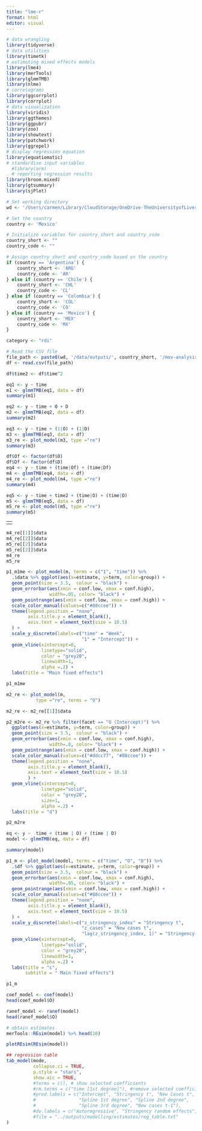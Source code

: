 ```yaml
---
title: "lme-r"
format: html
editor: visual
---
```


```r
# data wrangling
library(tidyverse)
# data utilities
library(timetk)
# estimating mixed effects models
library(lme4)
library(merTools)
library(glmmTMB)
library(nlme)
# correlograms
library(ggcorrplot)
library(corrplot)
# data visualisation
library(viridis)
library(ggthemes)
library(ggpubr)
library(zoo)
library(showtext)
library(patchwork)
library(ggrepel)
# display regression equation
library(equatiomatic)
# standardise input variables
  #library(arm)
  # reporting regression results
library(broom.mixed)
library(gtsummary)
library(sjPlot)
```

```r
# Set working directory
wd <- '/Users/carmen/Library/CloudStorage/OneDrive-TheUniversityofLiverpool/research/RECAST/latin-mobility-covid-local-files'

# Set the country
country <- 'Mexico'

# Initialize variables for country_short and country_code
country_short <- ""
country_code <- ""

# Assign country_short and country_code based on the country
if (country == 'Argentina') {
    country_short <- 'ARG'
    country_code <- 'AR'
} else if (country == 'Chile') {
    country_short <- 'CHL'
    country_code <- 'CL'
} else if (country == 'Colombia') {
    country_short <- 'COL'
    country_code <- 'CO'
} else if (country == 'Mexico') {
    country_short <- 'MEX'
    country_code <- 'MX'
}
```

```r
category <- "rdi"
```

```r
# Read the CSV file
file_path <- paste0(wd, '/data/outputs/', country_short, '/mov-analysis/by-', category, '/data_trend.csv')
df <- read.csv(file_path)

df$time2 <- df$time^2
```

```r

eq1 <- y ~ time
m1 <- glmmTMB(eq1, data = df)
summary(m1)

eq2 <- y ~ time + O + D
m2 <- glmmTMB(eq2, data = df)
summary(m2)

eq3 <- y ~ time + (1|O) + (1|D)
m3 <- glmmTMB(eq3, data = df)
m3_re <- plot_model(m3, type ="re")
summary(m3)

df$Of <- factor(df$O)
df$Df <- factor(df$D)
eq4 <- y ~ time + (time|Of) + (time|Df)
m4 <- glmmTMB(eq4, data = df)
m4_re <- plot_model(m4, type ="re")
summary(m4)

eq5 <- y ~ time + time2 + (time|O) + (time|D)
m5 <- glmmTMB(eq5, data = df)
m5_re <- plot_model(m5, type ="re")
summary(m5)

```

|     |
|-----|
|     |

```r
m4_re[[1]]$data
m4_re[[2]]$data
m5_re[[2]]$data
m5_re[[2]]$data
m4_re
m5_re
```

```r
p1_m1me <- plot_model(m, terms = c("1", "time")) %>% 
  .$data %>% ggplot(aes(x=estimate, y=term, color=group)) +
  geom_point(size = 3.5,  colour = "black") +
  geom_errorbar(aes(xmin = conf.low, xmax = conf.high), 
                width=.05, color= "black") +
  geom_pointrange(aes(xmin = conf.low, xmax = conf.high)) +
  scale_color_manual(values=c("#88ccee")) +
  theme(legend.position = "none",
        axis.title.y = element_blank(),
        axis.text = element_text(size = 10.5)
  ) +
  scale_y_discrete(labels=c("time" = "Week", 
                            "1" = "Intercept")) +
  geom_vline(xintercept=0, 
             linetype="solid", 
             color = "grey20",
             linewidth=1,
             alpha =.2) +
  labs(title = "Main fixed effects")

p1_m1me
```

```r
m2_re <- plot_model(m,
           type ="re", terms = "O")

m2_re <- m2_re[[1]]$data

p2_m2re <- m2_re %>% filter(facet == "O (Intercept)") %>% 
  ggplot(aes(x=estimate, y=term, color=group)) +
  geom_point(size = 3.5,  colour = "black") +
  geom_errorbar(aes(xmin = conf.low, xmax = conf.high), 
                width=.8, color= "black") +
  geom_pointrange(aes(xmin = conf.low, xmax = conf.high)) +
  scale_color_manual(values=c("#ddcc77", "#88ccee")) +
  theme(legend.position = "none",
        axis.title.y = element_blank(),
        axis.text = element_text(size = 10.5)
        ) +
  geom_vline(xintercept=0, 
             linetype="solid", 
             color = "grey20",
             size=1,
             alpha =.2) +
  labs(title = "d")

p2_m2re
```

```r
eq <- y ~  time + (time | O) + (time | D)
model <- glmmTMB(eq, data = df)
```

```r
summary(model)
```

```r
p1_m <- plot_model(model, terms = c("time", "O", "D")) %>% 
  .$df %>% ggplot(aes(x=estimate, y=term, color=group)) +
  geom_point(size = 3.5,  colour = "black") +
  geom_errorbar(aes(xmin = conf.low, xmax = conf.high), 
                width=.05, color= "black") +
  geom_pointrange(aes(xmin = conf.low, xmax = conf.high)) +
  scale_color_manual(values=c("#88ccee")) +
  theme(legend.position = "none",
        axis.title.y = element_blank(),
        axis.text = element_text(size = 10.5)
  ) +
  scale_y_discrete(labels=c("z_stringency_index" = "Stringency t", 
                            "z_cases" = "New cases t",
                            "lag(z_stringency_index, 1)" = "Stringency t-1")) +
  geom_vline(xintercept=0, 
             linetype="solid", 
             color = "grey20",
             linewidth=1,
             alpha =.2) +
  labs(title = "c",
       subtitle = " Main fixed effects")

p1_m
```

```r
coef_model <- coef(model)
head(coef_model$O)
```

```r
ranef_model <- ranef(model)
head(ranef_model$O)
```

```r
# obtain estimates
merTools::REsim(model) %>% head(10)
```

```r
plotREsim(REsim(model)) 
```

```r
## regression table
tab_model(mode, 
          collapse.ci = TRUE,
          p.style = "stars",
          show.aic = TRUE,
          #terms = c(), # show selected coefficients
          #rm.terms = c("time [1st degree]"), #remove selected coefficients
          #pred.labels = c("Intercept", "Stringency t", "New Cases t", "Stringency t-1",
          #                "Spline 1st degree", "Spline 2nd degree", 
          #                "Spline 3rd degree", "New cases t-1"),
          #dv.labels = c("Autoregressive", "Stringency random effects", "New COVID-19 cases random effects"),
          #file = "../outputs/modelling/estimates/reg_table.txt"
)
```
